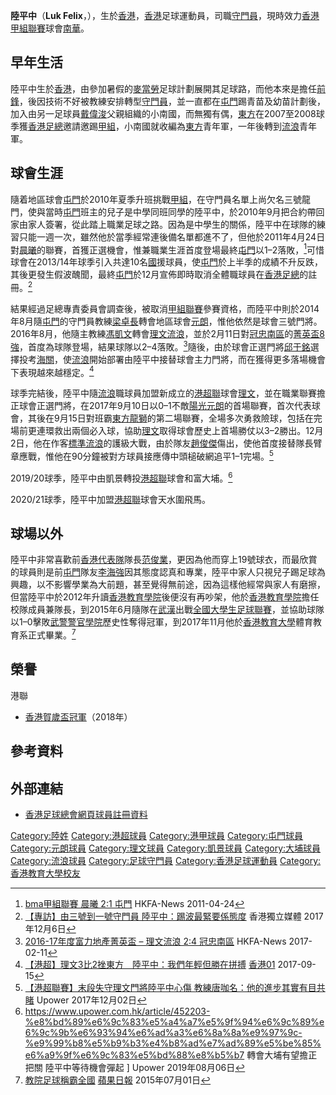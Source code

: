 {{Infobox football biography
| name        = 陸平中 <br> Felix Luk
| image       = Felix Luk.JPG
| fullname    = 陸平中
| nickname    = 中
| birth_date  = {{birth date and age|1994|5|7}}
| birth_place = {{HKG-1959}} 
| height      = {{height|m=1.93}}
| position    = [[守門員|守門員]]、[[前鋒|前鋒]]
| currentclub = [[南華足球隊|南華]]
| clubnumber  = 91
| youthyears1 = 2007–2008
| youthclubs1 = [[東方足球隊|東方]]
| youthyears2 = 2008–2010
| youthclubs2 = [[香港流浪足球會|流浪]]
| years1 = 2010–2014
| clubs1 = [[屯門體育會足球隊|屯門]]
| caps1  = 2
| goals1 = 0
| years2 = 2014–2016
| clubs2 = [[元朗足球會|元朗]]
| caps2  = 3
| goals2 = 0
| years3 = 2016–2017
| clubs3 = [[香港流浪足球會|流浪]]
| caps3  = 10
| goals3 = 0
| years4 = 2017–2018
| clubs4 = [[理文足球會|理文]]
| caps4  = 22
| goals4 = 0
| years5 = 2018–2019
| clubs5 = [[凱景體育會|凱景]]
| caps5  = 12
| goals5 = 0
| years6 = 2019–2020
| clubs6 = [[大埔足球會|和富大埔]]
| caps6  = 12
| goals6 = 0
| years7 = 2020–2021
| clubs7 = [[天水圍飛馬|天水圍飛馬]]
| caps7  = 4
| goals7 = 0
| years8 = 2021–
| clubs8 = [[南華足球隊|南華]]
| caps8  = 0
| goals8 = 0
| nationalyears1 = 2015–2017
| nationalteam1  = [[香港奧運足球代表隊|香港U23]]
| nationalcaps1  = 0
| nationalgoals1 = 0
| nationalyears2 = 2010–
| nationalteam2  = [[香港足球代表隊|香港]]
| nationalcaps2  = 0
| nationalgoals2 = 0
| pcupdate = 2020年12月12日
| ntupdate = 2020年12月12日
}}

'''陸平中'''（'''Luk Felix'''，{{bd|1994年|5月7日|catIdx=C}}），生於[[香港|香港]]，[[香港|香港]]足球運動員，司職[[守門員|守門員]]，現時效力[[香港甲組聯賽|香港甲組聯賽]]球會[[南華足球隊|南華]]。

==早年生活==
陸平中生於[[香港|香港]]，由參加暑假的[[麥當勞|麥當勞]]足球計劃展開其足球路，而他本來是擔任[[前鋒|前鋒]]，後因技術不好被教練安排轉型[[守門員|守門員]]，並一直都在[[屯門|屯門]]踢青苗及幼苗計劃後，加入由另一足球員[[戴偉浚|戴偉浚]]父親組織的小南國，而無獨有偶，[[東方足球隊|東方]]在2007至2008球季獲[[香港足總|香港足總]]邀請邀踢[[香港甲組足球聯賽|甲組]]，小南國就收編為[[東方足球隊|東方]]青年軍，一年後轉到[[香港流浪足球會|流浪]]青年軍。

==球會生涯==
隨着地區球會[[屯門體育會足球隊|屯門]]於2010年夏季升班挑戰[[香港甲組足球聯賽|甲組]]，在守門員名單上尚欠名三號龍門，使與當時[[屯門體育會足球隊|屯門]]班主的兒子是中學同班同學的陸平中，於2010年9月把合約帶回家由家人簽署，從此踏上職業足球之路。因為是中學生的關係，陸平中在球隊的練習只能一週一次，雖然他於當季經常連後備名單都進不了，但他於2011年4月24日對[[晨曦體育會|晨曦]]的聯賽，首獲正選機會，惟兼職業生涯首度登場最終[[屯門體育會足球隊|屯門]]以1–2落敗，<ref>[http://www.hkfa.com/news_details/8577 bma甲組聯賽 晨曦 2:1 屯門] {{Wayback|url=http://www.hkfa.com/news_details/8577 |date=20171208175006 }} HKFA-News 2011-04-24</ref>可惜球會在2013/14年球季引入共達10名[[中國|國]]援球員，使[[屯門體育會足球隊|屯門]]於上半季的成績不升反跌，其後更發生假波醜聞，最終[[屯門體育會足球隊|屯門]]於12月宣佈即時取消全體職球員在[[香港足總|香港足總]]的註冊。<ref>[https://www.inmediahk.net/node/1053745 【專訪】由三號到一號守門員 陸平中：踢波最緊要係態度] 香港獨立媒體 2017年12月6日</ref>

結果經過足總專責委員會調查後，被取消[[香港甲組足球聯賽|甲組聯賽]]參賽資格，而陸平中則於2014年8月隨[[屯門體育會足球隊|屯門]]的守門員教練[[梁卓長|梁卓長]]轉會地區球會[[元朗足球會|元朗]]，惟他依然是球會三號門將。2016年8月，他隨主教練[[馮凱文|馮凱文]]轉會[[香港流浪足球會|理文流浪]]，並於2月11日對[[南區足球會|冠忠南區]]的[[2016–17年香港菁英盃|菁英盃8強]]，首度為球隊登場，結果球隊以2–4落敗。<ref>[https://www.hkfa.com/news_details2/14680 2016-17年度富力地產菁英盃 – 理文流浪 2:4 冠忠南區] HKFA-News 2017-02-11</ref>隨後，由於球會正選門將[[邱于銘|邱于銘]]選擇投考[[香港海關|海關]]，使[[香港流浪足球會|流浪]]開始部署由陸平中接替球會主力門將，而在獲得更多落場機會下表現越來越穩定。<ref>[https://www.hk01.com/%E9%AB%94%E8%82%B2/119478/-%E6%B8%AF%E8%B6%85-%E7%90%86%E6%96%873%E6%AF%942%E6%8C%AB%E6%9D%B1%E6%96%B9-%E9%99%B8%E5%B9%B3%E4%B8%AD-%E6%88%91%E5%80%91%E5%B9%B4%E8%BC%95%E4%BD%86%E5%8B%9D%E5%9C%A8%E6%8B%BC%E6%90%8F 【港超】理文3比2挫東方　陸平中：我們年輕但勝在拼搏] [[香港01|香港01]] 2017-09-15</ref>

球季完結後，陸平中隨[[香港流浪足球會|流浪]]職球員加盟新成立的[[港超聯|港超聯]]球會[[理文足球會|理文]]，並在職業聯賽擔正球會正選門將，在2017年9月10日以0–1不敵[[元朗足球會|陽光元朗]]的首場聯賽，首次代表球會，其後在9月15日對班霸[[東方足球隊|東方龍獅]]的第二場聯賽，全場多次勇救險球，包括在完場前更連環救出兩個必入球，協助[[理文足球會|理文]]取得球會歷史上首場勝仗以3–2勝出。12月2日，他在作客[[香港流浪足球會|標準流浪]]的護級大戰，由於隊友[[趙俊傑|趙俊傑]]傷出，使他首度接替隊長臂章應戰，惟他在90分鐘被對方球員接應傳中頭槌破網追平1–1完場。<ref>[https://www.upower.com.hk/article/131606-%E3%80%90%E6%B8%AF%E8%B6%85%E8%81%AF%E8%B3%BD%E3%80%91%E6%9C%AB%E6%AE%B5%E5%A4%B1%E5%AE%88%E7%90%86%E6%96%87%E9%96%80%E5%B0%87%E9%99%B8%E5%B9%B3%E4%B8%AD%E5%BF%83%E5%82%B7-%E6%95%99%E7%B7%B4%E5%94%90 【港超聯賽】末段失守理文門將陸平中心傷 教練唐咖名：他的進步其實有目共睹] Upower 2017年12月02日</ref>

2019/20球季，陸平中由凱景轉投[[港超聯|港超聯]]球會和富大埔。<ref>https://www.upower.com.hk/article/452203-%e8%bd%89%e6%9c%83%e5%a4%a7%e5%9f%94%e6%9c%89%e6%9c%9b%e6%93%94%e6%ad%a3%e6%8a%8a%e9%97%9c-%e9%99%b8%e5%b9%b3%e4%b8%ad%e7%ad%89%e5%be%85%e6%a9%9f%e6%9c%83%e5%bd%88%e8%b5%b7 轉會大埔有望擔正把關 陸平中等待機會彈起
] Upower 2019年08月06日</ref>

2020/21球季，陸平中加盟[[港超聯|港超聯]]球會天水圍飛馬。

==球場以外==
陸平中非常喜歡前[[香港足球代表隊|香港代表隊]]隊長[[范俊業|范俊業]]，更因為他而穿上19號球衣，而最欣賞的球員則是前[[屯門體育會足球隊|屯門]]隊友[[李海強|李海強]]因其態度認真和專業，陸平中家人只視兒子踢足球為興趣，以不影響學業為大前題，甚至覺得無前途，因為這樣他經常與家人有磨擦，但當陸平中於2012年升讀[[香港教育學院|香港教育學院]]後便沒有再吵架，他於[[香港教育學院|香港教育學院]]擔任校隊成員兼隊長，到2015年6月隨隊在[[武漢|武漢]]出戰[[中國大學生足球聯賽|全國大學生足球聯賽]]，並協助球隊以1–0擊敗[[中國人民武裝警察部隊學院|武警警官學院]]歷史性奪得冠軍，到2017年11月他於[[香港教育大學|香港教育大學]]體育教育系正式畢業。<ref>[http://hk.apple.nextmedia.com/sports/art/20150701/19204135 教院足球稱霸全國] [[蘋果日報|蘋果日報]] 2015年07月01日</ref>

==榮譽==
;港聯
* [[2018年賀歲盃足球賽|香港賀歲盃冠軍]]（2018年）

==參考資料==
{{Reflist}}

==外部連結==
*[https://www.hkfa.com/ch/club/52/detail?player=8740 香港足球總會網頁球員註冊資料]

{{香港飛馬球員名單}}

{{DEFAULTSORT:Luk Ping Chung}} 
[[Category:陸姓|Category:陸姓]]
[[Category:港超球員|Category:港超球員]]
[[Category:港甲球員|Category:港甲球員]]
[[Category:屯門球員|Category:屯門球員]]
[[Category:元朗球員|Category:元朗球員]]
[[Category:理文球員|Category:理文球員]]
[[Category:凱景球員|Category:凱景球員]]
[[Category:大埔球員|Category:大埔球員]]
[[Category:流浪球員|Category:流浪球員]]
[[Category:足球守門員|Category:足球守門員]]
[[Category:香港足球運動員|Category:香港足球運動員]]
[[Category:香港教育大學校友|Category:香港教育大學校友]]